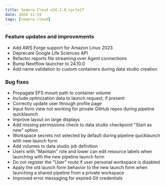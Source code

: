 ```yaml
---
title: Seqera Cloud v24.2.0_cycle27
date: 2024-11-19
tags: [seqera cloud]
---
```


### Feature updates and improvements

- Add AWS Forge support for Amazon Linux 2023
- Deprecate Google Life Sciences API
- Refactor reports file streaming over Agent connections
- Bump Nextflow launcher to 24.10.0
- Add name validation to custom containers during data studio creation

### Bug fixes 

- Propagate EFS mount path to container volume
- Include optimization data to launch request, if present
- Correctly update user through profile page
- Input form view not working for private GitHub repos during pipeline quicklaunch
- Improve layout on large displays
- Add missing permissions check to data studio checkpoint "Start as new" option
- Workspace secrets not selected by default during pipeline quicklaunch with new launch form
- Add volumes to data studio job definition
- Users with "Maintain" role and lower can edit resource labels when launching with the new pipeline launch form
- Do not register the "User" route if user personal workspace is disabled
- Apply the old launch form behavior to the new launch form when launching a shared pipeline from a private workspace
- Improved error messaging for expired Git credentials
